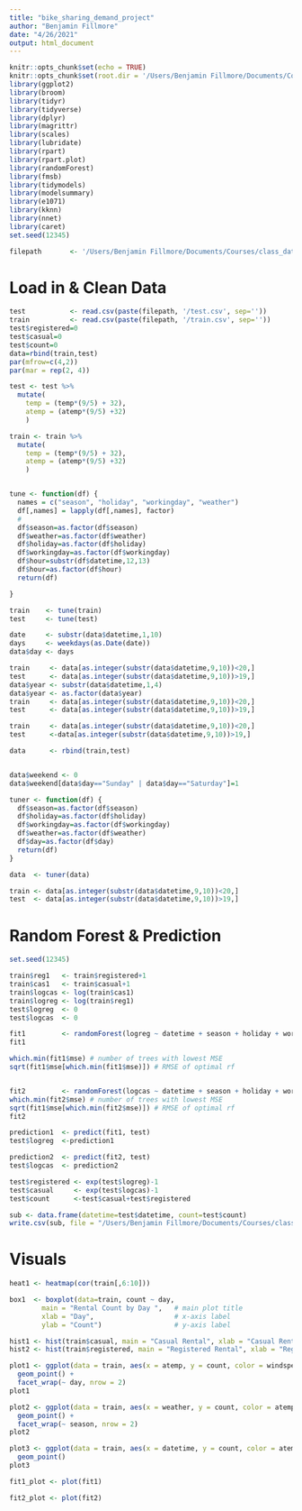 ```yaml
---
title: "bike_sharing_demand_project"
author: "Benjamin Fillmore"
date: "4/26/2021"
output: html_document
---
```


```r
knitr::opts_chunk$set(echo = TRUE)
knitr::opts_chunk$set(root.dir = '/Users/Benjamin Fillmore/Documents/Courses/class_data/project/bike_demand')
library(ggplot2)
library(broom)
library(tidyr)
library(tidyverse)
library(dplyr)
library(magrittr)
library(scales)
library(lubridate)
library(rpart)
library(rpart.plot)
library(randomForest)
library(fmsb)
library(tidymodels)
library(modelsummary)
library(e1071)
library(kknn)
library(nnet)
library(caret)
set.seed(12345)

filepath       <- '/Users/Benjamin Fillmore/Documents/Courses/class_data/project/bike_demand'
```

# Load in & Clean Data

```r

test           <- read.csv(paste(filepath, '/test.csv', sep=''))
train          <- read.csv(paste(filepath, '/train.csv', sep=''))
test$registered=0
test$casual=0
test$count=0
data=rbind(train,test)
par(mfrow=c(4,2))
par(mar = rep(2, 4))

test <- test %>%
  mutate(
    temp = (temp*(9/5) + 32),
    atemp = (atemp*(9/5) +32)
    )

train <- train %>%
  mutate(
    temp = (temp*(9/5) + 32),
    atemp = (atemp*(9/5) +32)
    )


tune <- function(df) {
  names = c("season", "holiday", "workingday", "weather")
  df[,names] = lapply(df[,names], factor)
  #
  df$season=as.factor(df$season)
  df$weather=as.factor(df$weather)
  df$holiday=as.factor(df$holiday)
  df$workingday=as.factor(df$workingday)
  df$hour=substr(df$datetime,12,13)
  df$hour=as.factor(df$hour)
  return(df)

}

train    <- tune(train)
test     <- tune(test)

date     <- substr(data$datetime,1,10)
days     <- weekdays(as.Date(date))
data$day <- days

train     <- data[as.integer(substr(data$datetime,9,10))<20,]
test      <- data[as.integer(substr(data$datetime,9,10))>19,]
data$year <- substr(data$datetime,1,4)
data$year <- as.factor(data$year)
train     <- data[as.integer(substr(data$datetime,9,10))<20,]
test      <- data[as.integer(substr(data$datetime,9,10))>19,]

train     <- data[as.integer(substr(data$datetime,9,10))<20,]
test      <-data[as.integer(substr(data$datetime,9,10))>19,]

data      <- rbind(train,test)


data$weekend <- 0
data$weekend[data$day=="Sunday" | data$day=="Saturday"]=1

tuner <- function(df) {
  df$season=as.factor(df$season)
  df$holiday=as.factor(df$holiday)
  df$workingday=as.factor(df$workingday)
  df$weather=as.factor(df$weather)
  df$day=as.factor(df$day)
  return(df)
}

data  <- tuner(data)

train <- data[as.integer(substr(data$datetime,9,10))<20,]
test  <- data[as.integer(substr(data$datetime,9,10))>19,]
```


# Random Forest & Prediction

```r
set.seed(12345)

train$reg1   <- train$registered+1
train$cas1   <- train$casual+1
train$logcas <- log(train$cas1)
train$logreg <- log(train$reg1)
test$logreg  <- 0
test$logcas  <- 0

fit1         <- randomForest(logreg ~ datetime + season + holiday + workingday + weather + temp + atemp + humidity + windspeed + day + year + weekend, data = train, importance = TRUE, ntree = 250)
fit1

which.min(fit1$mse) # number of trees with lowest MSE
sqrt(fit1$mse[which.min(fit1$mse)]) # RMSE of optimal rf


fit2         <- randomForest(logcas ~ datetime + season + holiday + workingday + weather + temp + atemp + humidity + windspeed + day + year + weekend, data = train, importance = TRUE, ntree = 250)
which.min(fit2$mse) # number of trees with lowest MSE
sqrt(fit1$mse[which.min(fit2$mse)]) # RMSE of optimal rf
fit2

prediction1  <- predict(fit1, test)
test$logreg  <-prediction1

prediction2  <- predict(fit2, test)
test$logcas  <- prediction2

test$registered <- exp(test$logreg)-1
test$casual     <- exp(test$logcas)-1
test$count      <-test$casual+test$registered

sub <- data.frame(datetime=test$datetime, count=test$count)
write.csv(sub, file = "/Users/Benjamin Fillmore/Documents/Courses/class_data/project/bike_demand//submission.csv", row.names = FALSE)

```

# Visuals

```r
heat1 <- heatmap(cor(train[,6:10]))

box1  <- boxplot(data=train, count ~ day,  
        main = "Rental Count by Day ",   # main plot title
        xlab = "Day",                    # x-axis label   
        ylab = "Count")                  # y-axis label  

hist1 <- hist(train$casual, main = "Casual Rental", xlab = "Casual Rental Count")
hist2 <- hist(train$registered, main = "Registered Rental", xlab = "Registered Rental Count")

plot1 <- ggplot(data = train, aes(x = atemp, y = count, color = windspeed)) +
  geom_point() +
  facet_wrap(~ day, nrow = 2)
plot1

plot2 <- ggplot(data = train, aes(x = weather, y = count, color = atemp)) +
  geom_point() +
  facet_wrap(~ season, nrow = 2)
plot2

plot3 <- ggplot(data = train, aes(x = datetime, y = count, color = atemp)) +
  geom_point()
plot3

fit1_plot <- plot(fit1)

fit2_plot <- plot(fit2)
```

